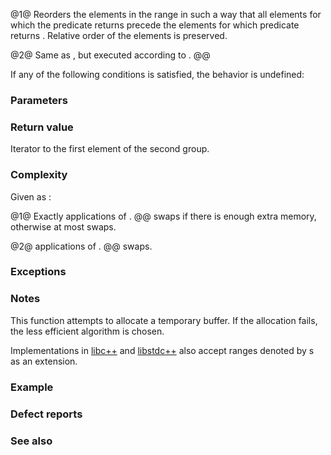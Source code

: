 {{cpp/title|stable_partition}}
{{cpp/algorithm/navbar}}
{{dcl begin}}
{{dcl header|algorithm}}
{{dcla|num=1|constexpr=c++26|
template&lt; class BidirIt, class UnaryPred &gt;
BidirIt stable_partition( BidirIt first, BidirIt last, UnaryPred p );
}}
{{dcl|since=c++17|num=2|
template&lt; class ExecutionPolicy, class BidirIt, class UnaryPred &gt;
BidirIt stable_partition( ExecutionPolicy&amp;&amp; policy,
                          BidirIt first, BidirIt last, UnaryPred p );
}}
{{dcl end}}

@1@ Reorders the elements in the range {{range|first|last}} in such a way that all elements for which the predicate {{c|p}} returns {{c|true}} precede the elements for which predicate {{c|p}} returns {{c|false}}. Relative order of the elements is preserved.

@2@ Same as {{v|1}}, but executed according to {{c|policy}}.
@@ {{cpp/algorithm/parallel overload precondition}}

If any of the following conditions is satisfied, the behavior is undefined:
{{rev begin}}
{{rev|until=c++11|
* The type of {{c|*first}} is not {{named req|Swappable}}.
}}
{{rev|since=c++11|
* {{tt|BidirIt}} is not {{named req|ValueSwappable}}.
* The type of {{c|*first}} is not {{named req|MoveConstructible}}.
* The type of {{c|*first}} is not {{named req|MoveAssignable}}.
}}
{{rev end}}

===Parameters===
{{par begin}}
{{par|first, last|the range of elements to reorder}}
{{par exec pol}}
{{par pred1|p|if the element should be ordered before other elements|p1=BidirIt}}
{{par hreq}}
{{par req named|BidirIt|BidirectionalIterator}}
{{par req named|UnaryPred|Predicate}}
{{par end}}

===Return value===
Iterator to the first element of the second group.

===Complexity===
Given {{mathjax-or|\(\scriptsize N\)|N}} as {{c|std::distance(first, last)}}:

@1@ Exactly {{mathjax-or|\(\scriptsize N\)|N}} applications of {{c|p}}.
@@ {{mathjax-or|\(\scriptsize O(N)\)|O(N)}} swaps if there is enough extra memory, otherwise at most {{mathjax-or|\(\scriptsize N \cdot log_{2}(N)\)|N⋅log{{su|b=2}}(N)}} swaps.

@2@ {{mathjax-or|\(\scriptsize O(N)\)|O(N)}} applications of {{c|p}}.
@@ {{mathjax-or|\(\scriptsize N \cdot log(N)\)|N⋅log(N)}} swaps.

===Exceptions===
{{cpp/algorithm/parallel exceptions reporting behavior|singular=yes}}

===Notes===
This function attempts to allocate a temporary buffer. If the allocation fails, the less efficient algorithm is chosen.

Implementations in [https://github.com/llvm/llvm-project/blob/eda14ebf6a43d9ada6a2be3d1b06b8b6036eb774/libcxx/include/__algorithm/stable_partition.h#L316 libc++] and [https://github.com/gcc-mirror/gcc/blob/d2a499a9881c7c079d2a722b57c7fcf022a864dd/libstdc%2B%2B-v3/include/bits/stl_algo.h#L1608 libstdc++] also accept ranges denoted by {{named req|ForwardIterator}}s as an extension.

{{feature test macro|__cpp_lib_constexpr_algorithms|{{c/core|constexpr}} stable sorting {{vl|1}}|value=202306L|std=C++26}}

===Example===
{{example
|code=
#include &lt;algorithm&gt;
#include &lt;iostream&gt;
#include &lt;vector&gt;

int main()
{
    std::vector&lt;int&gt; v{0, 0, 3, -1, 2, 4, 5, 0, 7};
    std::stable_partition(v.begin(), v.end(), [](int n) { return n &gt; 0; });
    for (int n : v)
        std::cout &lt;&lt; n &lt;&lt; ' ';
    std::cout &lt;&lt; '\n';
}
|output=
3 2 4 5 7 0 0 -1 0
}}

===Defect reports===
{{dr list begin}}
{{dr list item|wg=lwg|dr=2150|std=C++98|before={{tt|std::stable_partition}} was only required to place one&lt;br&gt;element satisfying {{c|p}} before one element not satisfying {{c|p}}|after=corrected the&lt;br&gt;requirement}}
{{dr list end}}

===See also===
{{dsc begin}}
{{dsc inc|cpp/algorithm/dsc partition}}
{{dsc inc|cpp/algorithm/ranges/dsc stable_partition}}
{{dsc end}}

{{langlinks|de|es|fr|it|ja|pt|ru|zh}}